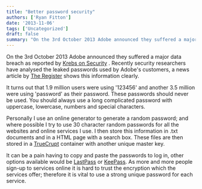 ```yaml
---
title: "Better password security"
authors: ['Ryan Fitton']
date: '2013-11-06'
tags: ['Uncategorized']
draft: false
summary: "On the 3rd October 2013 Adobe announced they suffered a major data breach as reported by Krebs on Security. Recently security researchers have analysed the leaked passwords used by Adobe's customers, a news article by The Register shows this information clearly. It turns out that 1.9 million users were using '123456' and another 3.5 million were using 'password' as ..."
---
```


On the 3rd October 2013 Adobe announced they suffered a major data breach as reported by [Krebs on Security](http://krebsonsecurity.com/2013/10/adobe-to-announce-source-code-customer-data-breach/) . Recently security researchers have analysed the leaked passwords used by Adobe's customers, a news article by [The Register](http://www.theregister.co.uk/2013/11/05/adobe_users_purloined_passwords_were_pathetic/)  shows this information clearly.

It turns out that 1.9 million users were using '123456' and another 3.5 million were using 'password' as their password. These passwords should never be used. You should always use a long complicated password with uppercase, lowercase, numbers and special characters.

Personally I use an online generator to generate a random password; and where possible I try to use 30 character random passwords for all the websites and online services I use. I then store this information in .txt documents and in a HTML page with a search box. These files are then stored in a [TrueCrupt](http://www.truecrypt.org/) container with another unique master key.

It can be a pain having to copy and paste the passwords to log in, other options available would be [LastPass](https://lastpass.com/) or [KeePass](http://keepass.info/). As more and more people sign-up to services online it is hard to trust the encryption which the services offer; therefore it is vital to use a strong unique password for each service.
